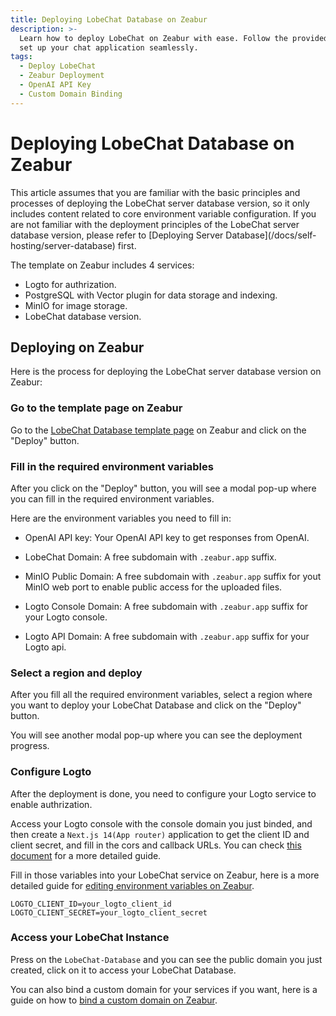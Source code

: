 ```yaml
---
title: Deploying LobeChat Database on Zeabur
description: >-
  Learn how to deploy LobeChat on Zeabur with ease. Follow the provided steps to
  set up your chat application seamlessly.
tags:
  - Deploy LobeChat
  - Zeabur Deployment
  - OpenAI API Key
  - Custom Domain Binding
---
```


# Deploying LobeChat Database on Zeabur

<Callout type="info">
  This article assumes that you are familiar with the basic principles and processes of deploying
  the LobeChat server database version, so it only includes content related to core environment
  variable configuration. If you are not familiar with the deployment principles of the LobeChat
  server database version, please refer to [Deploying Server
  Database](/docs/self-hosting/server-database) first.
</Callout>

The template on Zeabur includes 4 services:
- Logto for authrization.
- PostgreSQL with Vector plugin for data storage and indexing.
- MinIO for image storage.
- LobeChat database version.

## Deploying on Zeabur

Here is the process for deploying the LobeChat server database version on Zeabur:

<Steps>

### Go to the template page on Zeabur

Go to the [LobeChat Database template page](https://zeabur.com/templates/RRSPSD) on Zeabur and click on the "Deploy" button.

### Fill in the required environment variables

After you click on the "Deploy" button, you will see a modal pop-up where you can fill in the required environment variables.

Here are the environment variables you need to fill in:

- OpenAI API key: Your OpenAI API key to get responses from OpenAI.

- LobeChat Domain: A free subdomain with `.zeabur.app` suffix.

- MinIO Public Domain: A free subdomain with `.zeabur.app` suffix for yout MinIO web port to enable public access for the uploaded files.

- Logto Console Domain: A free subdomain with `.zeabur.app` suffix for your Logto console.

- Logto API Domain: A free subdomain with `.zeabur.app` suffix for your Logto api.

### Select a region and deploy

After you fill all the required environment variables, select a region where you want to deploy your LobeChat Database and click on the "Deploy" button.

You will see another modal pop-up where you can see the deployment progress.

### Configure Logto

After the deployment is done, you need to configure your Logto service to enable authrization.

Access your Logto console with the console domain you just binded, and then create a `Next.js 14(App router)` application to get the client ID and client secret, and fill in the cors and callback URLs.
You can check [this document](../advanced/auth.mdx) for a more detailed guide.

Fill in those variables into your LobeChat service on Zeabur, here is a more detailed guide for [editing environment variables on Zeabur](https://zeabur.com/docs/deploy/variables).

```
LOGTO_CLIENT_ID=your_logto_client_id
LOGTO_CLIENT_SECRET=your_logto_client_secret
```

### Access your LobeChat Instance

Press on the `LobeChat-Database` and you can see the public domain you just created, click on it to access your LobeChat Database.

You can also bind a custom domain for your services if you want, here is a guide on how to [bind a custom domain on Zeabur](https://zeabur.com/docs/deploy/domain-binding).

</Steps>
